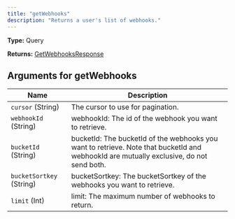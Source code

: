 ```yaml
---
title: "getWebhooks"
description: "Returns a user's list of webhooks."
---
```


**Type:** Query

**Returns:** [GetWebhooksResponse](/api-reference/types/getwebhooksresponse)

## Arguments for getWebhooks

| Name | Description |
|------|-------------|
| `cursor` (String) | The cursor to use for pagination. |
| `webhookId` (String) | webhookId: The id of the webhook you want to retrieve. |
| `bucketId` (String) | bucketId: The bucketId of the webhooks you want to retrieve. Note that bucketId and webhookId are mutually exclusive, do not send both. |
| `bucketSortkey` (String) | bucketSortkey: The bucketSortkey of the webhooks you want to retrieve. |
| `limit` (Int) | limit: The maximum number of webhooks to return. |

